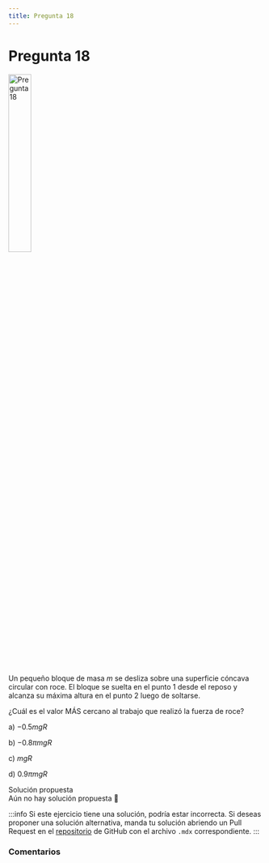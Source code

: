```yaml
---
title: Pregunta 18
---
```



# Pregunta 18

<Image
  src="science/dynamics/exercises/2024-2/p18/image.png"
  alt="Pregunta 18"
  width="30%"
/>

Un pequeño bloque de masa $m$ se desliza sobre una superficie cóncava circular con roce. El bloque se suelta en el punto $1$ desde el reposo y alcanza su máxima altura en el punto $2$ luego de soltarse.

¿Cuál es el valor MÁS cercano al trabajo que realizó la fuerza de roce?

a) $-0.5 mgR$

b) $-0.8 \pi mgR$

c) $mgR$

d) $0.9 \pi mgR$

<MDXDetails>
<summary>Solución propuesta</summary>

<div className="exercise">
Aún no hay solución propuesta 🥲
</div>

:::info
Si este ejercicio tiene una solución, podría estar incorrecta. Si deseas proponer una solución alternativa, manda tu solución abriendo
un Pull Request en el [repositorio](https://github.com/crow-rojas/apuntes-fundamentals/pulls) de GitHub con el archivo
`.mdx` correspondiente.
:::

</MDXDetails>

### Comentarios

<Disqus
  url="https://crow-rojas.github.io/apuntes-fundamentals/docs/science/dynamics/exercises/2024-2/p18"
  identifier="docs/science/dynamics/exercises/2024-2/p18"
  title="2024-2 Dinámica - Pregunta 18"
/>
